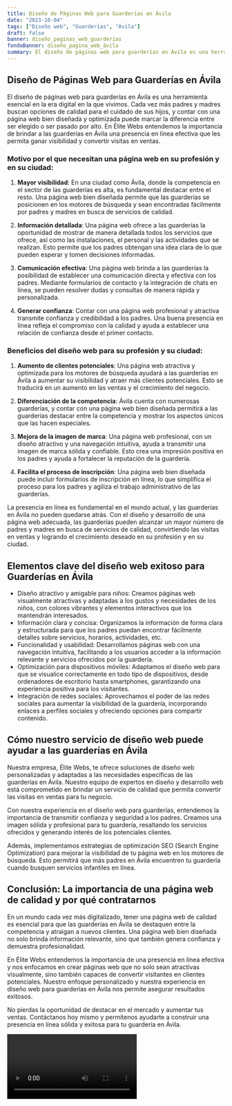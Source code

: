 ```yaml
---
title: Diseño de Páginas Web para Guarderías en Ávila
date: "2023-10-04"
tags: ["Diseño web", "Guarderías", "Ávila"]
draft: false
banner: diseño_paginas_web_guarderías
fondoBanner: diseño_pagina_web_ávila
summary: El diseño de páginas web para guarderías en Ávila es una herramienta esencial en la era digital en la que vivimos. Cada vez más padres y madres buscan opciones de calidad para el cuidado de sus hijos, y contar con una página web bien diseñada y optimizada puede marcar la diferencia entre ser elegido o ser pasado por alto. En Élite Webs entendemos la importancia de brindar a las guarderías en Ávila una presencia en línea efectiva que les permita ganar visibilidad y convertir visitas en ventas.
---
```



## Diseño de Páginas Web para Guarderías en Ávila

El diseño de páginas web para guarderías en Ávila es una herramienta esencial en la era digital en la que vivimos. Cada vez más padres y madres buscan opciones de calidad para el cuidado de sus hijos, y contar con una página web bien diseñada y optimizada puede marcar la diferencia entre ser elegido o ser pasado por alto. En Élite Webs entendemos la importancia de brindar a las guarderías en Ávila una presencia en línea efectiva que les permita ganar visibilidad y convertir visitas en ventas.

### Motivo por el que necesitan una página web en su profesión y en su ciudad:

1. **Mayor visibilidad**: En una ciudad como Ávila, donde la competencia en el sector de las guarderías es alta, es fundamental destacar entre el resto. Una página web bien diseñada permite que las guarderías se posicionen en los motores de búsqueda y sean encontradas fácilmente por padres y madres en busca de servicios de calidad.

2. **Información detallada**: Una página web ofrece a las guarderías la oportunidad de mostrar de manera detallada todos los servicios que ofrece, así como las instalaciones, el personal y las actividades que se realizan. Esto permite que los padres obtengan una idea clara de lo que pueden esperar y tomen decisiones informadas.

3. **Comunicación efectiva**: Una página web brinda a las guarderías la posibilidad de establecer una comunicación directa y efectiva con los padres. Mediante formularios de contacto y la integración de chats en línea, se pueden resolver dudas y consultas de manera rápida y personalizada.

4. **Generar confianza**: Contar con una página web profesional y atractiva transmite confianza y credibilidad a los padres. Una buena presencia en línea refleja el compromiso con la calidad y ayuda a establecer una relación de confianza desde el primer contacto.

### Beneficios del diseño web para su profesión y su ciudad:

1. **Aumento de clientes potenciales**: Una página web atractiva y optimizada para los motores de búsqueda ayudará a las guarderías en Ávila a aumentar su visibilidad y atraer más clientes potenciales. Esto se traducirá en un aumento en las ventas y el crecimiento del negocio.

2. **Diferenciación de la competencia**: Ávila cuenta con numerosas guarderías, y contar con una página web bien diseñada permitirá a las guarderías destacar entre la competencia y mostrar los aspectos únicos que las hacen especiales.

3. **Mejora de la imagen de marca**: Una página web profesional, con un diseño atractivo y una navegación intuitiva, ayuda a transmitir una imagen de marca sólida y confiable. Esto crea una impresión positiva en los padres y ayuda a fortalecer la reputación de la guardería.

4. **Facilita el proceso de inscripción**: Una página web bien diseñada puede incluir formularios de inscripción en línea, lo que simplifica el proceso para los padres y agiliza el trabajo administrativo de las guarderías.

La presencia en línea es fundamental en el mundo actual, y las guarderías en Ávila no pueden quedarse atrás. Con el diseño y desarrollo de una página web adecuada, las guarderías pueden alcanzar un mayor número de padres y madres en busca de servicios de calidad, convirtiendo las visitas en ventas y logrando el crecimiento deseado en su profesión y en su ciudad.

<GifSeo />

<Cta />

## Elementos clave del diseño web exitoso para Guarderías en Ávila

- Diseño atractivo y amigable para niños: Creamos páginas web visualmente atractivas y adaptadas a los gustos y necesidades de los niños, con colores vibrantes y elementos interactivos que los mantendrán interesados.
- Información clara y concisa: Organizamos la información de forma clara y estructurada para que los padres puedan encontrar fácilmente detalles sobre servicios, horarios, actividades, etc.
- Funcionalidad y usabilidad: Desarrollamos páginas web con una navegación intuitiva, facilitando a los usuarios acceder a la información relevante y servicios ofrecidos por la guardería.
- Optimización para dispositivos móviles: Adaptamos el diseño web para que se visualice correctamente en todo tipo de dispositivos, desde ordenadores de escritorio hasta smartphones, garantizando una experiencia positiva para los visitantes.
- Integración de redes sociales: Aprovechamos el poder de las redes sociales para aumentar la visibilidad de la guardería, incorporando enlaces a perfiles sociales y ofreciendo opciones para compartir contenido.

## Cómo nuestro servicio de diseño web puede ayudar a las guarderías en Ávila

Nuestra empresa, Élite Webs, te ofrece soluciones de diseño web personalizadas y adaptadas a las necesidades específicas de las guarderías en Ávila. Nuestro equipo de expertos en diseño y desarrollo web está comprometido en brindar un servicio de calidad que permita convertir las visitas en ventas para tu negocio.

Con nuestra experiencia en el diseño web para guarderías, entendemos la importancia de transmitir confianza y seguridad a los padres. Creamos una imagen sólida y profesional para tu guardería, resaltando los servicios ofrecidos y generando interés de los potenciales clientes.

Además, implementamos estrategias de optimización SEO (Search Engine Optimization) para mejorar la visibilidad de tu página web en los motores de búsqueda. Esto permitirá que más padres en Ávila encuentren tu guardería cuando busquen servicios infantiles en línea.

## Conclusión: La importancia de una página web de calidad y por qué contratarnos

En un mundo cada vez más digitalizado, tener una página web de calidad es esencial para que las guarderías en Ávila se destaquen entre la competencia y atraigan a nuevos clientes. Una página web bien diseñada no solo brinda información relevante, sino que también genera confianza y demuestra profesionalidad.

En Élite Webs entendemos la importancia de una presencia en línea efectiva y nos enfocamos en crear páginas web que no solo sean atractivas visualmente, sino también capaces de convertir visitantes en clientes potenciales. Nuestro enfoque personalizado y nuestra experiencia en diseño web para guarderías en Ávila nos permite asegurar resultados exitosos.

No pierdas la oportunidad de destacar en el mercado y aumentar tus ventas. Contáctanos hoy mismo y permítenos ayudarte a construir una presencia en línea sólida y exitosa para tu guardería en Ávila.

<Video />

<CtaBot job="Guarderías" city="Ávila" />

<Gmaps query="Ávila+españa+maps" />
